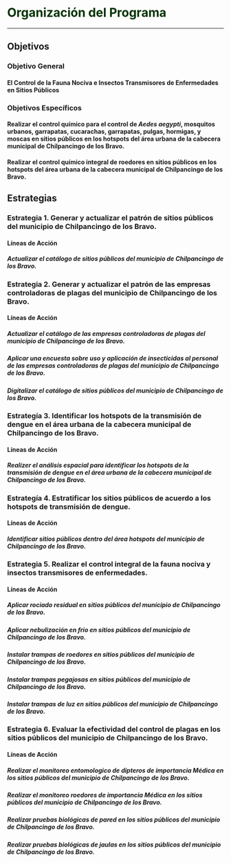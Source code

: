 # **<span style="color:#003300;">Organización del Programa </span>** {#organizacion-programa}

---

## **Objetivos**

### **Objetivo General**

#### El Control de la Fauna Nociva e Insectos Transmisores de Enfermedades en Sitios Públicos

### **Objetivos Específicos**

#### Realizar el control químico para el control de *Aedes aegypti*, mosquitos urbanos, garrapatas, cucarachas, garrapatas, pulgas, hormigas, y moscas en sitios públicos en los hotspots del área urbana de la cabecera municipal de Chilpancingo de los Bravo.

#### Realizar el control químico integral de roedores en sitios públicos en los hotspots del área urbana de la cabecera municipal de Chilpancingo de los Bravo.


## **Estrategias**

### **Estrategia 1**. Generar y actualizar el patrón de sitios públicos del municipio de Chilpancingo de los Bravo.

#### **Líneas de Acción**

##### Actualizar el catálogo de sitios públicos del municipio de Chilpancingo de los Bravo.

### **Estrategia 2**. Generar y actualizar el patrón de las empresas controladoras de plagas del municipio de Chilpancingo de los Bravo.

#### **Líneas de Acción**

##### Actualizar el catálogo de las empresas controladoras de plagas del municipio de Chilpancingo de los Bravo.

##### Aplicar una encuesta sobre uso y aplicación de insecticidas al personal de las empresas controladoras de plagas del municipio de Chilpancingo de los Bravo.

##### Digitalizar el catálogo de sitios públicos del municipio de Chilpancingo de los Bravo.

### **Estrategía 3**. Identificar los hotspots de la transmisión de dengue en el área urbana de la cabecera municipal de Chilpancingo de los Bravo.

#### **Líneas de Acción**

##### Realizer el análisis espacial para identificar los hotspots de la transmisión de dengue en el área urbana de la cabecera municipal de Chilpancingo de los Bravo.


### **Estrategía 4**. Estratificar los sitios públicos de acuerdo a los hotspots de transmisión de dengue.

#### **Líneas de Acción**

##### Identificar sitios públicos dentro del área hotspots del municipio de Chilpancingo de los Bravo.


### **Estrategia 5**. Realizar el control integral de la fauna nociva y insectos transmisores de enfermedades.

#### **Líneas de Acción**

##### Aplicar rociado residual en sitios públicos del municipio de Chilpancingo de los Bravo.

##### Aplicar nebulización en frio en sitios públicos del municipio de Chilpancingo de los Bravo.

##### Instalar trampas de roedores en sitios públicos del municipio de Chilpancingo de los Bravo.

##### Instalar trampas pegajosas en sitios públicos del municipio de Chilpancingo de los Bravo.

##### Instalar trampas de luz en sitios públicos del municipio de Chilpancingo de los Bravo.


### **Estrategia 6**. Evaluar la efectividad del control de plagas en los sitios públicos del municipio de Chilpancingo de los Bravo.

#### **Líneas de Acción**

##### Realizar el monitoreo entomologico de dipteros de importancia Médica en los sitios públicos del municipio de Chilpancingo de los Bravo.


##### Realizar el monitoreo roedores de importancia Médica en los sitios públicos del municipio de Chilpancingo de los Bravo.


##### Realizar pruebas biológicas de pared en los sitios públicos del municipio de Chilpancingo de los Bravo.

##### Realizar pruebas biológicas de jaulas en los sitios públicos del municipio de Chilpancingo de los Bravo.








